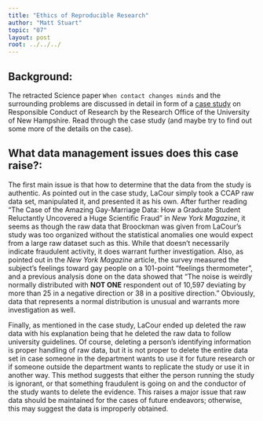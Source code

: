 ```yaml
---
title: "Ethics of Reproducible Research"
author: "Matt Stuart"
topic: "07"
layout: post
root: ../../../
---
```



## Background:

The retracted Science paper `When contact changes minds` and the surrounding problems are discussed in detail in form of a  [case study](https://www.unh.edu/research/sites/www.unh.edu.research/files/docs/RIS/lacour_case.pdf) on Responsible Conduct of Research by the Research Office of the University of New Hampshire. Read through the case study (and maybe try to find out some more of the details on the case). 

## What data management issues does this case raise?:

The first main issue is that how to determine that the data from the study is authentic.  As pointed out in the case study, LaCour simply took a CCAP raw data set, manipulated it, and presented it as his own.  After further reading "The Case of the Amazing Gay-Marriage Data: How a Graduate Student Reluctantly Uncovered a Huge Scientific Fraud" in *New York Magazine*, it seems as though the raw data that Broockman was given from LaCour's study was too organized without the statistical anomalies one would expect from a large raw dataset such as this.  While that doesn't necessarily indicate fraudulent activity, it does warrant further investigation.  Also, as pointed out in the *New York Magazine* article, the survey measured the subject's feelings toward gay people on a 101-point "feelings thermometer", and a previous analysis done on the data showed that "The noise is weirdly normally distributed with **NOT ONE** respondent out of 10,597 deviating by more than 25 in a negative direction or 38 in a positive direction."  Obviously, data that represents a normal distribution is unusual and warrants more investigation as well.

Finally, as mentioned in the case study, LaCour ended up deleted the raw data with his explanation being that he deleted the raw data to follow university guidelines.  Of course, deleting a person's identifying information is proper handling of raw data, but it is not proper to delete the entire data set in case someone in the department wants to use it for future research or if someone outside the department wants to replicate the study or use it in another way.  This method suggests that either the person running the study is ignorant, or that something fraudulent is going on and the conductor of the study wants to delete the evidence.  This raises a major issue that raw data should be maintained for the cases of future endeavors; otherwise, this may suggest the data is improperly obtained.
